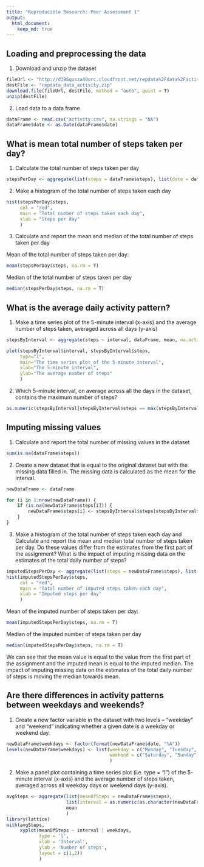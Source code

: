 ```yaml
---
title: "Reproducible Research: Peer Assessment 1"
output: 
  html_document:
    keep_md: true
---
```



## Loading and preprocessing the data


1. Download and unzip the dataset

```r
fileUrl <- "http://d396qusza40orc.cloudfront.net/repdata%2Fdata%2Factivity.zip"
destFile <- "repdata_data_activity.zip"
download.file(fileUrl, destFile, method = "auto", quiet = T)
unzip(destFile)
```

2. Load data to a data frame

```r
dataFrame <- read.csv("activity.csv", na.strings = "NA")
dataFrame$date <- as.Date(dataFrame$date)
```


## What is mean total number of steps taken per day?


1. Calculate the total number of steps taken per day

```r
stepsPerDay <- aggregate(list(steps = dataFrame$steps), list(date = dataFrame$date), sum)
```

2. Make a histogram of the total number of steps taken each day

```r
hist(stepsPerDay$steps,
     col = "red",
     main = "Total number of steps taken each day",
     xlab = "Steps per day"
     )
```

3. Calculate and report the mean and median of the total number of steps taken per day


Mean of the total number of steps taken per day:
```r
mean(stepsPerDay$steps, na.rm = T)
```

Median of the total number of steps taken per day
```r
median(stepsPerDay$steps, na.rm = T)
```


## What is the average daily activity pattern?


1. Make a time series plot of the 5-minute interval (x-axis) and the average number of steps taken, averaged across all days (y-axis)

```r
stepsByInterval <- aggregate(steps ~ interval, dataFrame, mean, na.action = na.omit)

plot(stepsByInterval$interval, stepsByInterval$steps, 
     type="l",
     main="The time series plot of the 5-minute interval",
     xlab="The 5-minute interval",
     ylab="The average number of steps"
     )
```

2. Which 5-minute interval, on average across all the days in the dataset, contains the maximum number of steps?

```r
as.numeric(stepsByInterval[stepsByInterval$steps == max(stepsByInterval$steps),][1])
```


## Imputing missing values


1. Calculate and report the total number of missing values in the dataset

```r
sum(is.na(dataFrame$steps))
```

2. Create a new dataset that is equal to the original dataset but with the missing data filled in.
   The missing data is calculated as the mean for the interval.
   
```r
newDataFrame <- dataFrame

for (i in 1:nrow(newDataFrame)) {
    if (is.na(newDataFrame$steps[i])) {
        newDataFrame$steps[i] <- stepsByInterval$steps[stepsByInterval$interval == newDataFrame$interval[i]]
    }
}
```

3. Make a histogram of the total number of steps taken each day and Calculate and report the mean and median total number of steps taken per day. Do these values differ from the estimates from the first part of the assignment? What is the impact of imputing missing data on the estimates of the total daily number of steps?

```r
imputedStepsPerDay <- aggregate(list(steps = newDataFrame$steps), list(date = newDataFrame$date), sum)
hist(imputedStepsPerDay$steps,
     col = "red",
     main = "Total number of imputed steps taken each day",
     xlab = "Imputed steps per day"
     )
```

Mean of the imputed number of steps taken per day:
```r
mean(imputedStepsPerDay$steps, na.rm = T)
```

Median of the imputed number of steps taken per day
```r
median(imputedStepsPerDay$steps, na.rm = T)
```

We can see that the mean value is equal to the value from the first part of the assignment and the imputed mean is equal to the imputed median.
The impact of imputing missing data on the estimates of the total daily number of steps is moving the median towards mean.


## Are there differences in activity patterns between weekdays and weekends?


1. Create a new factor variable in the dataset with two levels – “weekday” and “weekend” indicating whether a given date is a weekday or weekend day.

```r
newDataFrame$weekdays <- factor(format(newDataFrame$date, "%A"))
levels(newDataFrame$weekdays) <- list(weekday = c("Monday", "Tuesday", "Wednesday", "Thursday", "Friday"),
                                      weekend = c("Saturday", "Sunday")
                                      )
```

2. Make a panel plot containing a time series plot (i.e. type = "l") of the 5-minute interval (x-axis) and the average number of steps taken, averaged across all weekday days or weekend days (y-axis).

```r
avgSteps <- aggregate(list(meanOfSteps = newDataFrame$steps), 
                      list(interval = as.numeric(as.character(newDataFrame$interval)), weekdays = newDataFrame$weekdays),
                      mean
                      )
library(lattice)
with(avgSteps,
     xyplot(meanOfSteps ~ interval | weekdays,
            type = 'l',
            xlab = 'Interval',
            ylab = 'Number of steps',
            layout = c(1,2))
            )
    
```